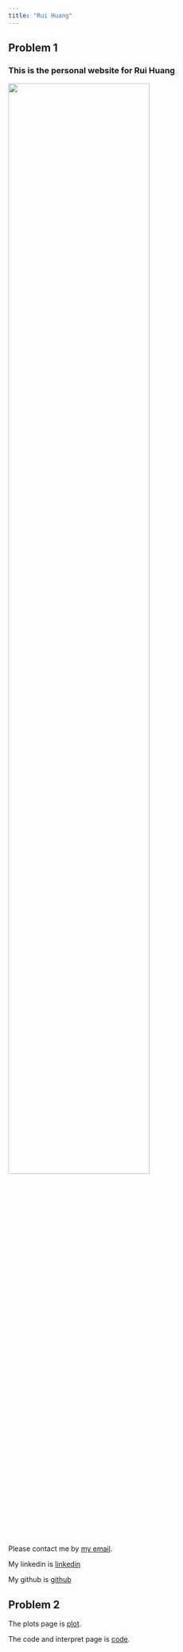 ```yaml
---
title: "Rui Huang"
---
```


## Problem 1

### This is the personal website for Rui Huang

<p align="center">
<img src="images/photo.jpg" style="width:75%">


Please contact me by [my email](rh2916@columbia.edu).

My linkedin is [linkedin](https://www.linkedin.com/in/rui-huang-19a787160/)

My github is [github](https://github.com/rh2916)


## Problem 2 

The plots page is [plot](plot.html).

The code and interpret page is [code](code.html).